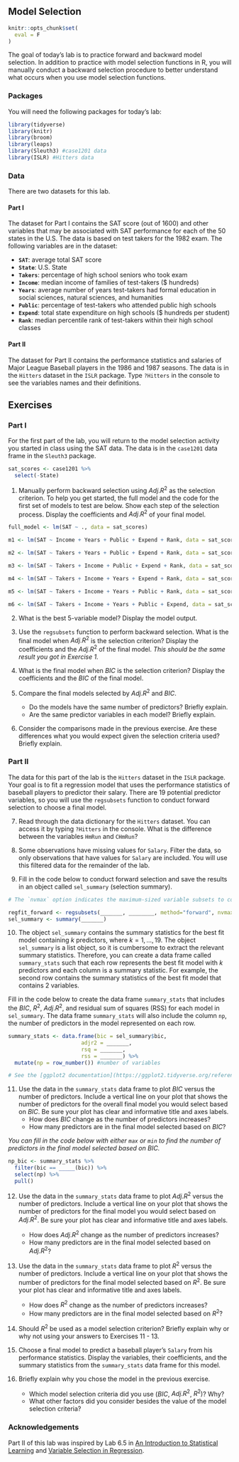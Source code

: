 ## Model Selection 

```r
knitr::opts_chunk$set(
  eval = F
)
```

The goal of today’s lab is to practice forward and backward model selection. In addition to practice with model selection functions in R, you will manually conduct a backward selection procedure to better understand what occurs when you use model selection functions.


### Packages

You will need the following packages for today's lab: 

```r
library(tidyverse)
library(knitr)
library(broom)
library(leaps)
library(Sleuth3) #case1201 data
library(ISLR) #Hitters data
```

### Data

There are two datasets for this lab.

#### Part I

The dataset for Part I contains the SAT score (out of 1600) and other variables that may be associated with SAT performance for each of the 50 states in the U.S. The data is based on test takers for the 1982 exam. The following variables are in the dataset: 

- **`SAT`**: average total SAT score
- **`State`**: U.S. State
- **`Takers`**: percentage of high school seniors who took exam
- **`Income`**: median income of families of test-takers ($ hundreds)
- **`Years`**: average number of years test-takers had formal education in social sciences, natural sciences, and humanities
- **`Public`**: percentage of test-takers who attended public high schools
- **`Expend`**: total state expenditure on high schools ($ hundreds per student)
- **`Rank`**: median percentile rank of test-takers within their high school classes

#### Part II

The dataset for Part II contains the performance statistics and salaries of Major League Baseball players in the 1986 and 1987 seasons. The data is in the `Hitters` dataset in the `ISLR` package. Type `?Hitters` in the console to see the variables names and their definitions.

## Exercises

### Part I

For the first part of the lab, you will return to the model selection activity you started in class using the SAT data. The data is in the `case1201` data frame in the `Sleuth3` package.

```r
sat_scores <- case1201 %>%
  select(-State) 
```

1. Manually perform backward selection using $Adj. R^2$ as the selection criterion. To help you get started, the full model and the code for the first set of models to test are below. Show each step of the selection process. Display the coefficients and $Adj. R^2$ of your final model.

```r
full_model <- lm(SAT ~ ., data = sat_scores)
```

```r
m1 <- lm(SAT ~ Income + Years + Public + Expend + Rank, data = sat_scores)
```

```r
m2 <- lm(SAT ~ Takers + Years + Public + Expend + Rank, data = sat_scores)
```

```r
m3 <- lm(SAT ~ Takers + Income + Public + Expend + Rank, data = sat_scores)
```

```r
m4 <- lm(SAT ~ Takers + Income + Years + Expend + Rank, data = sat_scores)
```

```r
m5 <- lm(SAT ~ Takers + Income + Years + Public + Rank, data = sat_scores)
```

```r
m6 <- lm(SAT ~ Takers + Income + Years + Public + Expend, data = sat_scores)
```

2. What is the best 5-variable model? Display the model output.

3. Use the `regsubsets` function to perform backward selection. What is the final model when $Adj. R^2$ is the selection criterion? Display the coefficients and the $Adj. R^2$ of the final model. *This should be the same result you got in Exercise 1.*

4. What is the final model when $BIC$ is the selection criterion? Display the coefficients and the $BIC$ of the final model.

5. Compare the final models selected by $Adj. R^2$ and $BIC$.
    - Do the models have the same number of predictors? Briefly explain.
    - Are the same predictor variables in each model? Briefly explain.
    
6. Consider the comparisons made in the previous exercise. Are these differences what you would expect given the selection criteria used? Briefly explain.

### Part II

The data for this part of the lab is the `Hitters` dataset in the `ISLR` package. Your goal is to fit a regression model that uses the performance statistics of baseball players to predictor their salary. There are 19 potential predictor variables, so you will use the `regsubsets` function to conduct forward selection to choose a final model.

7. Read through the data dictionary for the `Hitters` dataset. You can access it by typing `?Hitters` in the console. What is the difference between the variables `HmRun` and `CHmRun`?

8. Some observations have missing values for `Salary`. Filter the data, so only observations that have values for `Salary` are included. You will use this filtered data for the remainder of the lab.

9. Fill in the code below to conduct forward selection and save the results in an object called `sel_summary` (selection summary).

```r
# The `nvmax` option indicates the maximum-sized variable subsets to consider in the model selection.
```

```r
regfit_forward <- regsubsets(_______, ________, method="forward", nvmax = 19)
sel_summary <- summary(_______)
```

10. The object `sel_summary` contains the summary statistics for the best fit model containing $k$ predictors, where $k = 1, \ldots, 19$. The object `sel_summary` is a list object, so it is cumbersome to extract the relevant summary statistics. Therefore, you can create a data frame called `summary_stats` such that each row represents the best fit model with $k$ predictors and each column is a summary statistic. For example, the second row contains the summary statistics of the best fit model that contains 2 variables.

Fill in the code below to create the data frame `summary_stats` that includes the $BIC$, $R^2$, $Adj. R^2$, and residual sum of squares (RSS) for each model in `sel_summary`. The data frame `summary_stats` will also include the column `np`, the number of predictors in the model represented on each row.

```r
summary_stats <- data.frame(bic = sel_summary$bic, 
                       adjr2 = _______, 
                       rsq = _______,
                       rss = _______) %>%
  mutate(np = row_number()) #number of variables
```

```r
# See the [ggplot2 documentation](https://ggplot2.tidyverse.org/reference/geom_abline.html#arguments) for code to add a vertical line.
```

11. Use the data in the `summary_stats` data frame to plot $BIC$ versus the number of predictors. Include a vertical line on your plot that shows the number of predictors for the overall final model you would select based on $BIC$. Be sure your plot has clear and informative title and axes labels. 
    - How does $BIC$ change as the number of predictors increases? 
    - How many predictors are in the final model selected based on $BIC$?

*You can fill in the code below with either `max` or `min` to find the number of predictors in the final model selected based on $BIC$.*

```r
np_bic <- summary_stats %>%
  filter(bic == _____(bic)) %>%
  select(np) %>% 
  pull()
```


12. Use the data in the `summary_stats` data frame to plot $Adj. R^2$ versus the number of predictors. Include a vertical line on your plot that shows the number of predictors for the final model you would select based on $Adj. R^2$. Be sure your plot has clear and informative title and axes labels. 
    - How does $Adj. R^2$ change as the number of predictors increases? 
    - How many predictors are in the final model selected based on $Adj. R^2$?


13. Use the data in the `summary_stats` data frame to plot $R^2$ versus the number of predictors. Include a vertical line on your plot that shows the number of predictors for the final model selected based on $R^2$. Be sure your plot has clear and informative title and axes labels. 
    - How does $R^2$ change as the number of predictors increases? 
    - How many predictors are in the final model selected based on $R^2$?

14. Should $R^2$ be used as a model selection criterion? Briefly explain why or why not using your answers to Exercises 11 - 13.

15. Choose a final model to predict a baseball player's `Salary` from his performance statistics. Display the variables, their coefficients, and the summary statistics from the `summary_stats` data frame for this model. 

16. Briefly explain why you chose the model in the previous exercise.
    - Which model selection criteria did you use ($BIC$, $Adj. R^2$, $R^2$)? Why?
    - What other factors did you consider besides the value of the model selection criteria? 
    
### Acknowledgements

Part II of this lab was inspired by Lab 6.5 in [An Introduction to Statistical Learning](http://www-bcf.usc.edu/~gareth/ISL/) and [Variable Selection in Regression](https://www.andrew.cmu.edu/user/achoulde/95791/homework/homework3.html).


